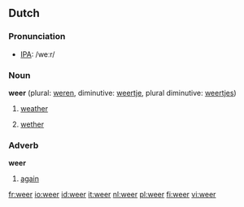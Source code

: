 ==Dutch==
===Pronunciation===
*[[w:IPA|IPA]]: /weːr/
===Noun===

'''weer'''  (plural: [[weren]], diminutive: [[weertje]], plural diminutive: [[weertjes]])

#  {{n}} [[weather]]
# {{m}} [[wether]]

===Adverb===
'''weer'''

# [[again]]

[[fr:weer]]
[[io:weer]]
[[id:weer]]
[[it:weer]]
[[nl:weer]]
[[pl:weer]]
[[fi:weer]]
[[vi:weer]]